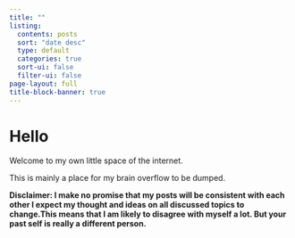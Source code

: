 ```yaml
---
title: ""
listing:
  contents: posts
  sort: "date desc"
  type: default
  categories: true
  sort-ui: false
  filter-ui: false
page-layout: full
title-block-banner: true
---
```


# Hello
Welcome to my own little space of the internet.

This is mainly a place for my brain overflow to be dumped.

**Disclaimer: I make no promise that my posts will be consistent with each other I expect my thought and ideas on all discussed topics to change.This means that I am likely to disagree with myself a lot. But your past self is really a different person.**

 
 
